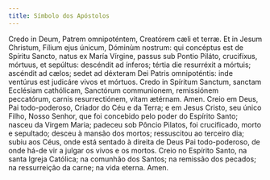 ```yaml
---
title: Símbolo dos Apóstolos
---
```


<div class="side-by-side not-content">
  <span class="text-justify">
    Credo in Deum, Patrem omnipoténtem, Creatórem cæli et terræ. Et in Jesum
    Christum, Fílium ejus únicum, Dóminùm nostrum: qui concéptus est de Spíritu
    Sancto, natus ex María Vírgine, passus sub Pontio Piláto, crucifíxus,
    mórtuus, et sepúltus: descéndit ad ínferos; tértia die resurréxit a mórtuis;
    ascéndit ad cælos; sedet ad déxteram Dei Patris omnipoténtis: inde ventúrus
    est judicáre vivos et mórtuos. Credo in Spíritum Sanctum, sanctam Ecclésiam
    cathólicam, Sanctórum communionem, remissiónem peccatórum, carnis
    resurrectiónem, vitam ætérnam. Amen.
  </span>
  <span class="text-justify">
    Creio em Deus, Pai todo-poderoso, Criador do Céu e da Terra; e em Jesus
    Cristo, seu único Filho, Nosso Senhor, que foi concebido pelo poder do
    Espírito Santo; nasceu da Virgem Maria; padeceu sob Pôncio Pilatos, foi
    crucificado, morto e sepultado; desceu à mansão dos mortos; ressuscitou ao
    terceiro dia; subiu aos Céus, onde está sentado à direita de Deus Pai
    todo-poderoso, de onde há-de vir a julgar os vivos e os mortos. Creio no
    Espírito Santo, na santa Igreja Católica; na comunhão dos Santos; na
    remissão dos pecados; na ressurreição da carne; na vida eterna. Amen.
  </span>
</div>
